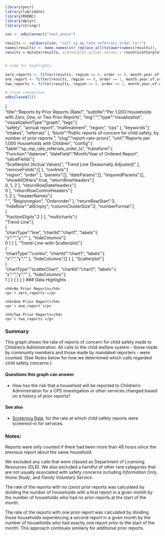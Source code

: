 ```r
library(pocr)
library(lubridate)
library(RODBC)
library(dplyr)
library(stringr)

con <- odbcConnect("test_annie")

results <- sqlQuery(con, "call sp_mp_rate_referrals_order_ts()")
names(results) <- make.names(str_replace_all(tolower(names(results)), '\\(|\\)', ''))
results = mutate(results, scatterplot.actual.values = round(scatterplot.actual.values, 1))


# code for highlights

zero_reports <- filter(results, region == 0, order == 0, month.year.of.ordered.report == max(month.year.of.ordered.report))$scatterplot.actual.values
one_report <- filter(results, region == 0, order == 1, month.year.of.ordered.report == max(month.year.of.ordered.report))$scatterplot.actual.values
two_reports <- filter(results, region == 0, order == 2, month.year.of.ordered.report == max(month.year.of.ordered.report))$scatterplot.actual.values

# close connection
odbcCloseAll()
```
{  
   "title":"Reports by Prior Reports (Rate)",
   "subtitle":"Per 1,000 Households with Zero, One, or Two Prior Reports",
   "img":"",
   "type":"visualization",
   "visualizationType":"graph",
   "tags":[  
      "safety",
      "annual report",
      "maltreatment",
      "region",
      "cps"
   ],
   "keywords":[
      "intakes",
      "referrals"
   ],
   "blurb":"Public reports of concern for child safety, by number of prior reports.",
   "slug":"report-rate-priors",
   "unit":"Reports per 1,000 Households with Children",
   "config":{  
      "table":"sp_mp_rate_referrals_order_ts",
      "transform":{  
         "Function":"daterow",
         "dateField":"Month/Year of Ordered Report",
         "valueFields":[  
            "Scatterplot (Actual Values)",
            "Trend Line (Seasonally Adjusted)"
         ],
         "removeFields":[]
      },
      "controls":[  
         "region",
         "order"
      ],
      "params":[],
      "dateParams":[],
      "requiredParams":[],
      "showAllOthers":true,
      "returnRowHeaders":[  
         0,
         1,
         2
      ],
      "returnRowDateHeaders":[  
         0
      ],
      "returnRowControlHeaders":[  
         1,
         2
      ],
      "headerNames":[  
         "&nbsp;",
         "Region*region",
         "Order*order"
      ],
      "returnRowStart":3,
      "hideRow":"allEmpty",
      "columnClusterSize":2,
      "numberFormat":[  
         {  
            "fractionDigits":2
         }
      ],
      "multicharts":{  
         "Trend-Line":[  
            {  
               "chartType":"line",
               "chartId":"chart1",
               "labels":{  
                  "x":"",
                  "y":""
               },
               "hideColumns":[  
                  0
               ]
            }
         ],
         "Trend-Line-with-Scatterplot":[  
            {  
               "chartType":"combo",
               "chartId":"chart1",
               "labels":{  
                  "x":"",
                  "y":""
               },
               "hideColumns":[]
            }
         ],
         "Scatterplot":[  
            {  
               "chartType":"scatterChart",
               "chartId":"chart1",
               "labels":{  
                  "x":"",
                  "y":""
               },
               "hideColumns":[  
                  1
               ]
            }
         ]
      }
   }
}
### Data Highlights

<div class="stat">
    <h4>No Prior Reports</h4>
    <p>`r zero_reports`</p>
</div>

<div class="stat">
    <h4>One Prior Report</h4>
    <p>`r one_report`</p>
</div>

<div class="stat">
    <h4>Two Prior Reports</h4>
    <p>`r two_reports`</p>
</div>

### Summary

This graph shows the rate of reports of concern for child safety made to Children's Administration. All calls to the child welfare system - those made by community members and those made by mandated reporters - were counted. (See *Notes* below for how we determined which calls regarded child safety concerns.)

#### Questions this graph can answer

- How has the risk that a household will be reported to Children's Administration for a CPS investigation or other services changed based on a history of prior reports?

#### See also

- [Screening Rate](https://portal.cssat.org/visualizations/screening-rate), for the rate at which child safety reports were screened-in for services.

### Notes:

Reports were only counted if there had been more than 48 hours since the previous report about the same household.

We excluded any calls that were classed as Department of Licensing Resources (DLR). We also excluded a handful of other rare categories that are not usually associated with safety concerns including *Information Only*, *Home Study*, and *Family Voluntary Service*.

The rate of the reports with no (zero) prior reports was calculated by dividing the number of households with a first report in a given month by the number of households who had no prior reports at the start of the month.

The rate of the reports with one prior report was calculated by dividing those households experiencing a second report in a given month by the number of households who had exactly one report prior to the start of the month. This approach continues similarly for additional prior reports.
